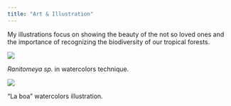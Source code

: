 ```yaml
---
title: "Art & Illustration"
---
```


My illustrations focus on showing the beauty of the not so loved ones and the importance of recognizing the biodiversity of our tropical forests.

![](Imagenes_para_web/ranitomeya.jpg)

*Ranitomeya sp.* in watercolors technique.

![](Imagenes_para_web/SerpientesyGente-Laboa%20(1).png)

"La boa" watercolors illustration.
